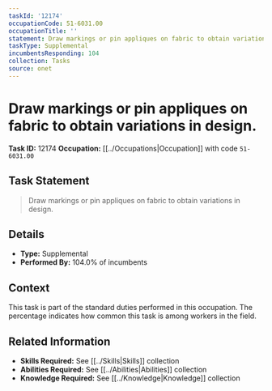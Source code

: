 ```yaml
---
taskId: '12174'
occupationCode: 51-6031.00
occupationTitle: ''
statement: Draw markings or pin appliques on fabric to obtain variations in design.
taskType: Supplemental
incumbentsResponding: 104
collection: Tasks
source: onet
---
```

# Draw markings or pin appliques on fabric to obtain variations in design.

**Task ID:** 12174
**Occupation:** [[../Occupations|Occupation]] with code `51-6031.00`

## Task Statement

> Draw markings or pin appliques on fabric to obtain variations in design.

## Details

- **Type:** Supplemental
- **Performed By:** 104.0% of incumbents

## Context

This task is part of the standard duties performed in this occupation. The percentage indicates how common this task is among workers in the field.

## Related Information

- **Skills Required:** See [[../Skills|Skills]] collection
- **Abilities Required:** See [[../Abilities|Abilities]] collection
- **Knowledge Required:** See [[../Knowledge|Knowledge]] collection
